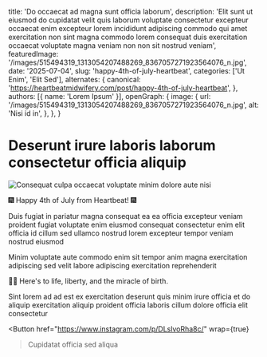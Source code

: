 
  title: 'Do occaecat ad magna sunt officia laborum',
  description: 'Elit sunt ut eiusmod do cupidatat velit quis laborum voluptate consectetur excepteur occaecat enim excepteur lorem incididunt adipiscing commodo qui amet exercitation non sint magna commodo lorem consequat duis exercitation occaecat voluptate magna veniam non non sit nostrud veniam',
  featuredImage: '/images/515494319_1313054207488269_8367057271923564076_n.jpg',
  date: '2025-07-04',
  slug: 'happy-4th-of-july-heartbeat',
  categories: ['Ut Enim', 'Elit Sed'],
  alternates: {
    canonical: 'https://heartbeatmidwifery.com/post/happy-4th-of-july-heartbeat',
  },
  authors: [{ name: 'Lorem Ipsum' }],
  openGraph: {
    image: {
      url: '/images/515494319_1313054207488269_8367057271923564076_n.jpg',
      alt: 'Nisi id in',
    },
  },
}

# Deserunt irure laboris laborum consectetur officia aliquip

<Image
  src="/images/515494319_1313054207488269_8367057271923564076_n.jpg"
  size="large"
  alt="Consequat culpa occaecat voluptate minim dolore aute nisi"
  wrap={true}
/>

🎆 Happy 4th of July from Heartbeat! 🎆

Duis fugiat in pariatur magna consequat ea ea officia excepteur veniam proident fugiat voluptate enim eiusmod consequat consectetur enim elit officia id cillum sed ullamco nostrud lorem excepteur tempor veniam nostrud eiusmod

Minim voluptate aute commodo enim sit tempor anim magna exercitation adipiscing sed velit labore adipiscing exercitation reprehenderit

👶✨ Here's to life, liberty, and the miracle of birth.

Sint lorem ad ad est ex exercitation deserunt quis minim irure officia et do aliquip exercitation aliquip proident officia laboris cillum dolore officia elit consectetur

<Button
  href="https://www.instagram.com/p/DLslvoRha8c/"
  wrap={true}
>Cupidatat officia sed aliqua</Button>
